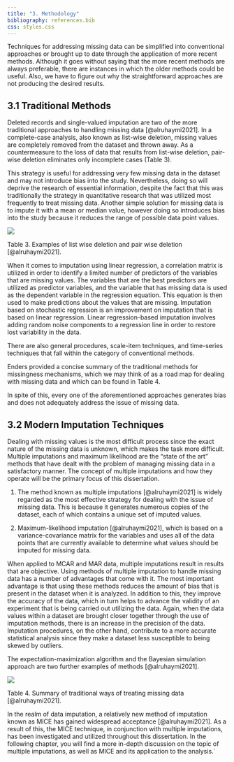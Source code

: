 ```yaml
---
title: "3. Methodology"
bibliography: references.bib
css: styles.css
---
```


Techniques for addressing missing data can be simplified into conventional approaches or brought up to date through the application of more recent methods. Although it goes without saying that the more recent methods are always preferable, there are instances in which the older methods could be useful. Also, we have to figure out why the straightforward approaches are not producing the desired results.

## 3.1 Traditional Methods

Deleted records and single-valued imputation are two of the more traditional approaches to handling missing data [@alruhaymi2021]. In a complete-case analysis, also known as list-wise deletion, missing values are completely removed from the dataset and thrown away. As a countermeasure to the loss of data that results from list-wise deletion, pair-wise deletion eliminates only incomplete cases (Table 3).

This strategy is useful for addressing very few missing data in the dataset and may not introduce bias into the study. Nevertheless, doing so will deprive the research of essential information, despite the fact that this was traditionally the strategy in quantitative research that was utilized most frequently to treat missing data. Another simple solution for missing data is to impute it with a mean or median value, however doing so introduces bias into the study because it reduces the range of possible data point values.

![](imgs/methTable3.png)

Table 3. Examples of list wise deletion and pair wise deletion [@alruhaymi2021].

When it comes to imputation using linear regression, a correlation matrix is utilized in order to identify a limited number of predictors of the variables that are missing values. The variables that are the best predictors are utilized as predictor variables, and the variable that has missing data is used as the dependent variable in the regression equation. This equation is then used to make predictions about the values that are missing. Imputation based on stochastic regression is an improvement on imputation that is based on linear regression. Linear regression-based imputation involves adding random noise components to a regression line in order to restore lost variability in the data.

There are also general procedures, scale-item techniques, and time-series techniques that fall within the category of conventional methods.

Enders provided a concise summary of the traditional methods for missingness mechanisms, which we may think of as a road map for dealing with missing data and which can be found in Table 4.

In spite of this, every one of the aforementioned approaches generates bias and does not adequately address the issue of missing data.

## 3.2 Modern Imputation Techniques

Dealing with missing values is the most difficult process since the exact nature of the missing data is unknown, which makes the task more difficult. Multiple imputations and maximum likelihood are the "state of the art" methods that have dealt with the problem of managing missing data in a satisfactory manner. The concept of multiple imputations and how they operate will be the primary focus of this dissertation.

1)  The method known as multiple imputations [@alruhaymi2021] is widely regarded as the most effective strategy for dealing with the issue of missing data. This is because it generates numerous copies of the dataset, each of which contains a unique set of imputed values.

2)  Maximum-likelihood imputation [@alruhaymi2021], which is based on a variance-covariance matrix for the variables and uses all of the data points that are currently available to determine what values should be imputed for missing data.

When applied to MCAR and MAR data, multiple imputations result in results that are objective. Using methods of multiple imputation to handle missing data has a number of advantages that come with it. The most important advantage is that using these methods reduces the amount of bias that is present in the dataset when it is analyzed. In addition to this, they improve the accuracy of the data, which in turn helps to advance the validity of an experiment that is being carried out utilizing the data. Again, when the data values within a dataset are brought closer together through the use of imputation methods, there is an increase in the precision of the data. Imputation procedures, on the other hand, contribute to a more accurate statistical analysis since they make a dataset less susceptible to being skewed by outliers.

The expectation-maximization algorithm and the Bayesian simulation approach are two further examples of methods [@alruhaymi2021].

![](imgs/methTable4.png)

Table 4. Summary of traditional ways of treating missing data [@alruhaymi2021].

In the realm of data imputation, a relatively new method of imputation known as MICE has gained widespread acceptance [@alruhaymi2021]. As a result of this, the MICE technique, in conjunction with multiple imputations, has been investigated and utilized throughout this dissertation. In the following chapter, you will find a more in-depth discussion on the topic of multiple imputations, as well as MICE and its application to the analysis.\`
